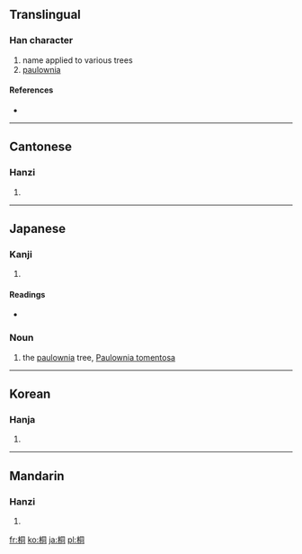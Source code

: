 ==Translingual==

===Han character===
{{Han char|rn=75|rad=木|as=06|sn=10|four=4792<sub>0</sub>|canj=木月一口 (DBMR)}}

# name applied to various trees
# [[paulownia]]

====References====
* {{Han ref|kx=0525.170|dkj=14770|dj=0914.120|hdz=21198.070|uh=6850|ud=26704|bh=AEE4|bd=44772}}

----

==Cantonese==

===Hanzi===
{{yue-hanzi|jyut=|y=tung4}}

# {{defn|Cantonese|sort=木06}}

----

==Japanese==

===Kanji===
{{ja-kanji|grade=|rs=木06}}

# {{defn|Japanese|sort=木06}}

====Readings====
* {{ja-readings|on=[[どう]] (dō), [[とう]] (tō)|kun=[[きり]] (kiri)}}

===Noun===
{{ja-noun|k|hira=きり|rom=kiri}}

# the [[paulownia]] tree, [[Paulownia tomentosa]]

----

==Korean==

===Hanja===
{{ko-hanja|hangeul=동|eumhun=오동나무 동|rv=dong|mr=tong|y=tong}}

# {{defn|Korean|sort=木06}}

----

==Mandarin==

===Hanzi===
{{cmn-hanzi|pin=[[tóng]] ([[tong2]])|wg=t'ung<sup>2</sup>}}

# {{defn|Mandarin|sort=木06}}

[[fr:桐]]
[[ko:桐]]
[[ja:桐]]
[[pl:桐]]